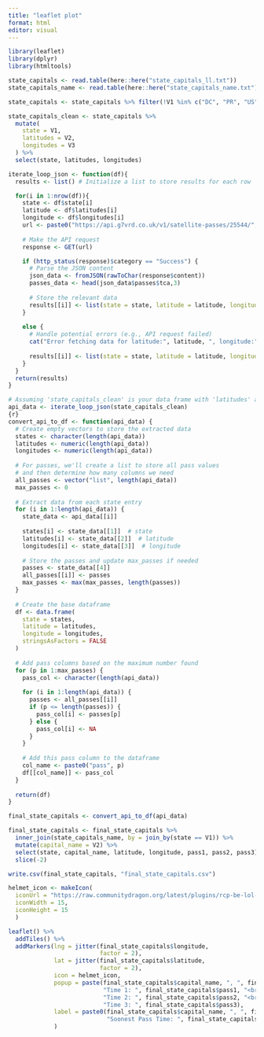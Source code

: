 ```yaml
---
title: "leaflet plot"
format: html
editor: visual
---
```


```r
library(leaflet)
library(dplyr)
library(htmltools)
```

```r
state_capitals <- read.table(here::here("state_capitals_ll.txt"))
state_capitals_name <- read.table(here::here("state_capitals_name.txt"))

state_capitals <- state_capitals %>% filter(!V1 %in% c("DC", "PR", "US"))

state_capitals_clean <- state_capitals %>%
  mutate(
    state = V1,
    latitudes = V2,
    longitudes = V3
  ) %>%
  select(state, latitudes, longitudes)
```

```r
iterate_loop_json <- function(df){
  results <- list() # Initialize a list to store results for each row

  for(i in 1:nrow(df)){
    state <- df$state[i]
    latitude <- df$latitudes[i]
    longitude <- df$longitudes[i]
    url <- paste0("https://api.g7vrd.co.uk/v1/satellite-passes/25544/", latitude, "/", longitude, ".json")
    
    # Make the API request
    response <- GET(url)

    if (http_status(response)$category == "Success") {
      # Parse the JSON content
      json_data <- fromJSON(rawToChar(response$content))
      passes_data <- head(json_data$passes$tca,3)
      
      # Store the relevant data
      results[[i]] <- list(state = state, latitude = latitude, longitude = longitude, passes = passes_data)
    }
    
    else {
      # Handle potential errors (e.g., API request failed)
      cat("Error fetching data for latitude:", latitude, ", longitude:", longitude, "\n")
      
      results[[i]] <- list(state = state, latitude = latitude, longitude = longitude, error = http_status(response)$message)
    }
  }
  return(results)
}

# Assuming 'state_capitals_clean' is your data frame with 'latitudes' and 'longitudes' columns
api_data <- iterate_loop_json(state_capitals_clean)
{r}
convert_api_to_df <- function(api_data) {
  # Create empty vectors to store the extracted data
  states <- character(length(api_data))
  latitudes <- numeric(length(api_data))
  longitudes <- numeric(length(api_data))
  
  # For passes, we'll create a list to store all pass values
  # and then determine how many columns we need
  all_passes <- vector("list", length(api_data))
  max_passes <- 0
  
  # Extract data from each state entry
  for (i in 1:length(api_data)) {
    state_data <- api_data[[i]]
    
    states[i] <- state_data[[1]]  # state
    latitudes[i] <- state_data[[2]]  # latitude
    longitudes[i] <- state_data[[3]]  # longitude
    
    # Store the passes and update max_passes if needed
    passes <- state_data[[4]]
    all_passes[[i]] <- passes
    max_passes <- max(max_passes, length(passes))
  }
  
  # Create the base dataframe
  df <- data.frame(
    state = states,
    latitude = latitudes,
    longitude = longitudes,
    stringsAsFactors = FALSE
  )
  
  # Add pass columns based on the maximum number found
  for (p in 1:max_passes) {
    pass_col <- character(length(api_data))
    
    for (i in 1:length(api_data)) {
      passes <- all_passes[[i]]
      if (p <= length(passes)) {
        pass_col[i] <- passes[p]
      } else {
        pass_col[i] <- NA
      }
    }
    
    # Add this pass column to the dataframe
    col_name <- paste0("pass", p)
    df[[col_name]] <- pass_col
  }
  
  return(df)
}

final_state_capitals <- convert_api_to_df(api_data)
```

```r
final_state_capitals <- final_state_capitals %>%
  inner_join(state_capitals_name, by = join_by(state == V1)) %>%
  mutate(capital_name = V2) %>%
  select(state, capital_name, latitude, longitude, pass1, pass2, pass3) %>%
  slice(-2)
```

```r
write.csv(final_state_capitals, "final_state_capitals.csv")
```

```r
helmet_icon <- makeIcon(
  iconUrl = "https://raw.communitydragon.org/latest/plugins/rcp-be-lol-game-data/global/default/assets/characters/nautilus/skins/skin03/images/nautilus_splash_tile_3.jpg",
  iconWidth = 15, 
  iconHeight = 15
  )

leaflet() %>%
  addTiles() %>%
  addMarkers(lng = jitter(final_state_capitals$longitude, 
                          factor = 2), 
             lat = jitter(final_state_capitals$latitude,
                          factor = 2), 
             icon = helmet_icon,
             popup = paste(final_state_capitals$capital_name, ", ", final_state_capitals$state, "<br>",
                           "Time 1: ", final_state_capitals$pass1, "<br>",
                           "Time 2: ", final_state_capitals$pass2, "<br>",
                           "Time 3: ", final_state_capitals$pass3),
             label = paste0(final_state_capitals$capital_name, ", ", final_state_capitals$state, "<br>",
                            "Soonest Pass Time: ", final_state_capitals$pass1)
             )
```
